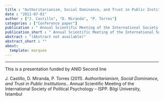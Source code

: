 ```yaml
---
title : "Authoritarianism, Social Dominance, and Trust in Public Institutions."
date : "2011-07-01"
author : ["J. Castillo", "D. Miranda", "P. Torres"]
categories : ["Conference paper"]
publication : " Annual Scientific Meeting of the International Society of Political Psychology – ISPP. Bilgi University, Istambul"
publication_short : " Annual Scientific Meeting of the International Society of Political Psychology – ISPP. Bilgi University, Istambul"
abstract : "(Abstract not available)"
abstract_short : ""
about:
  template: marquee
---
```

---
This is a presentation funded by ANID
Second line


::: {.callout-note title="How to cite this work"}

J. Castillo, D. Miranda, P. Torres (2011). *Authoritarianism, Social Dominance, and Trust in Public Institutions.*.  Annual Scientific Meeting of the International Society of Political Psychology – ISPP. Bilgi University, Istambul

:::

